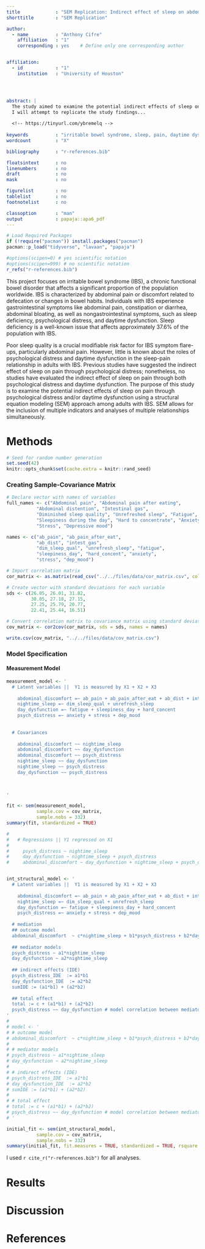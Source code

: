 ```yaml
---
title             : "SEM Replication: Indirect effect of sleep on abdominal pain through daytime dysfunction in adults with irritable bowel syndrome"
shorttitle        : "SEM Replication"

author: 
  - name          : "Anthony Cifre"
    affiliation   : "1"
    corresponding : yes    # Define only one corresponding author


affiliation:
  - id            : "1"
    institution   : "University of Houston"




abstract: |
  The study aimed to examine the potential indirect effects of sleep on abdominal pain symptoms simultaneously through psychological distress and daytime dysfunction in adults with irritable bowel syndrome (IBS). Daily symptoms of sleep, psychological distress, daytime dysfunction, and abdominal pain were collected from 332 adults with IBS. The study found that poor sleep had a strong indirect effect on abdominal pain via daytime dysfunction but not psychological distress. These findings suggest that optimizing personalized and hybrid behavioral interventions for adults with IBS should focus on addressing daytime dysfunction and sleep behaviors. Further studies integrating symptoms with biological markers are needed to explore the underlying mechanisms accounting for these symptoms.
  I will attempt to replicate the study findings...
  
  <!-- https://tinyurl.com/ybremelq -->
  
keywords          : "irritable bowel syndrome, sleep, pain, daytime dysfunction, psychological distress"
wordcount         : "X"

bibliography      : "r-references.bib"

floatsintext      : no
linenumbers       : no
draft             : no
mask              : no

figurelist        : no
tablelist         : no
footnotelist      : no

classoption       : "man"
output            : papaja::apa6_pdf
---
```


```r

# Load Required Packages
if (!require("pacman")) install.packages("pacman")
pacman::p_load("tidyverse", "lavaan", "papaja")

#options(scipen=0) # yes scientific notation
#options(scipen=999) # no scientific notation
r_refs("r-references.bib")
```

This project focuses on irritable bowel syndrome (IBS), a chronic functional bowel disorder that affects a significant proportion of the population worldwide. IBS is characterized by abdominal pain or discomfort related to defecation or changes in bowel habits. Individuals with IBS experience gastrointestinal symptoms like abdominal pain, constipation or diarrhea, abdominal bloating, as well as nongastrointestinal symptoms, such as sleep deficiency, psychological distress, and daytime dysfunction. Sleep deficiency is a well-known issue that affects approximately 37.6% of the population with IBS.

Poor sleep quality is a crucial modifiable risk factor for IBS symptom flare-ups, particularly abdominal pain. However, little is known about the roles of psychological distress and daytime dysfunction in the sleep-pain relationship in adults with IBS. Previous studies have suggested the indirect effect of sleep on pain through psychological distress; nonetheless, no studies have evaluated the indirect effect of sleep on pain through both psychological distress and daytime dysfunction. The purpose of this study is to examine the potential indirect effects of sleep on pain through psychological distress and/or daytime dysfunction using a structural equation modeling (SEM) approach among adults with IBS. SEM allows for the inclusion of multiple indicators and analyses of multiple relationships simultaneously.


# Methods

```r
# Seed for random number generation
set.seed(42)
knitr::opts_chunk$set(cache.extra = knitr::rand_seed)
```

### Creating Sample-Covariance Matrix

```r
# Declare vector with names of variables 
full_names <- c("Abdominal pain", "Abdominal pain after eating", 
           "Abdominal distention", "Intestinal gas", 
           "Diminished sleep quality", "Unrefreshed sleep", "Fatigue", 
           "Sleepiness during the day", "Hard to concentrate", "Anxiety", 
           "Stress", "Depressive mood")

names <- c("ab_pain", "ab_pain_after_eat", 
           "ab_dist", "intest_gas", 
           "dim_sleep_qual", "unrefresh_sleep", "fatigue", 
           "sleepiness_day", "hard_concent", "anxiety", 
           "stress", "dep_mood")

# Import correlation matrix 
cor_matrix <- as.matrix(read_csv("../../files/data/cor_matrix.csv", col_names = FALSE))

# Create vector with standard deviations for each variable 
sds <- c(26.05, 26.01, 31.82, 
         30.05, 27.18, 27.15, 
         27.25, 25.79, 20.77, 
         22.41, 25.44, 16.51)

# Convert correlation matrix to covariance matrix using standard deviations
cov_matrix <- cor2cov(cor_matrix, sds = sds, names = names)

write.csv(cov_matrix, "../../files/data/cov_matrix.csv")
```

### Model Specification

#### Measurement Model

```r

measurement_model <- '
  # Latent variables ||  Y1 is measured by X1 + X2 + X3
  
    abdominal_discomfort =~ ab_pain + ab_pain_after_eat + ab_dist + intest_gas
    nightime_sleep =~ dim_sleep_qual + unrefresh_sleep
    day_dysfunction =~ fatigue + sleepiness_day + hard_concent
    psych_distress =~ anxiety + stress + dep_mood
    
    
  # Covariances
    
    abdominal_discomfort ~~ nightime_sleep
    abdominal_discomfort ~~ day_dysfunction
    abdominal_discomfort ~~ psych_distress
    nightime_sleep ~~ day_dysfunction
    nightime_sleep ~~ psych_distress
    day_dysfunction ~~ psych_distress
    

    
'

fit <- sem(measurement_model, 
           sample.cov = cov_matrix, 
           sample.nobs = 332)
summary(fit, standardized = TRUE)

# 
#   # Regressions || Y1 regressed on X1 
#   
#     psych_distress ~ nightime_sleep
#     day_dysfunction ~ nightime_sleep + psych_distress
#     abdominal_discomfort ~ day_dysfunction + nightime_sleep + psych_distress



```

```r
int_structural_model <- '   
  # Latent variables ||  Y1 is measured by X1 + X2 + X3
  
    abdominal_discomfort =~ ab_pain + ab_pain_after_eat + ab_dist + intest_gas
    nightime_sleep =~ dim_sleep_qual + unrefresh_sleep
    day_dysfunction =~ fatigue + sleepiness_day + hard_concent
    psych_distress =~ anxiety + stress + dep_mood
  
  # mediation
  ## outcome model 
  abdominal_discomfort  ~ c*nightime_sleep + b1*psych_distress + b2*day_dysfunction
  
  ## mediator models
  psych_distress ~ a1*nightime_sleep
  day_dysfunction ~ a2*nightime_sleep
  
  ## indirect effects (IDE)
  psych_distress_IDE  := a1*b1
  day_dysfunction_IDE  := a2*b2
  sumIDE := (a1*b1) + (a2*b2)
  
  ## total effect
  total := c + (a1*b1) + (a2*b2)
  psych_distress ~~ day_dysfunction # model correlation between mediators
'
# 
# model <- '
# # outcome model 
# abdominal_discomfort  ~ c*nightime_sleep + b1*psych_distress + b2*day_dysfunction
# 
# # mediator models
# psych_distress ~ a1*nightime_sleep
# day_dysfunction ~ a2*nightime_sleep
# 
# # indirect effects (IDE)
# psych_distress_IDE  := a1*b1
# day_dysfunction_IDE  := a2*b2
# sumIDE := (a1*b1) + (a2*b2)
# 
# # total effect
# total := c + (a1*b1) + (a2*b2)
# psych_distress ~~ day_dysfunction # model correlation between mediators
# '

initial_fit <- sem(int_structural_model, 
           sample.cov = cov_matrix, 
           sample.nobs = 332)
summary(initial_fit, fit.measures = TRUE, standardized = TRUE, rsquare = TRUE)


```




I used `r cite_r("r-references.bib")` for all analyses.


# Results

# Discussion


\newpage

# References

::: {#refs custom-style="Bibliography"}
:::
